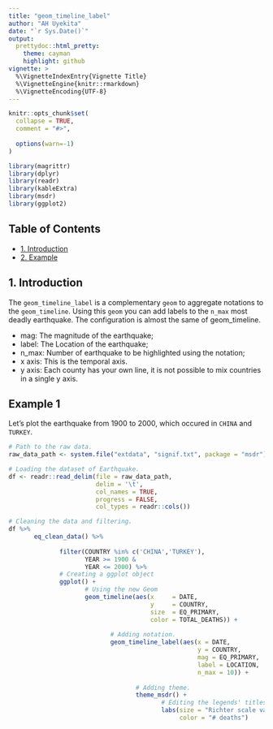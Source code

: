 ```yaml
---
title: "geom_timeline_label"
author: "AH Uyekita"
date: "`r Sys.Date()`"
output:
  prettydoc::html_pretty:
    theme: cayman
    highlight: github
vignette: >
  %\VignetteIndexEntry{Vignette Title}
  %\VignetteEngine{knitr::rmarkdown}
  %\VignetteEncoding{UTF-8}
---
```


```r
knitr::opts_chunk$set(
  collapse = TRUE,
  comment = "#>",
  
  options(warn=-1)
)
```


```r
library(magrittr)
library(dplyr)
library(readr)
library(kableExtra)
library(msdr)
library(ggplot2)
```

## Table of Contents

- [1. Introduction](#intro)  
- [2. Example](#example_1)

## 1. Introduction {#intro}

The `geom_timeline_label` is a complementary `geom` to aggregate notations to the `geom_timeline`. Using this `geom` you can add labels to the `n_max` most deadly earthquake. The configuration is almost the same of geom_timeline.

* mag: The magnitude of the earthquake;
* label: The Location of the earthquake;
* n_max: Number of earthquake to be highlighted using the notation;
* x axis: This is the temporal axis.
* y axis: Each county has your own line, it is not possible to mix countries in a single y axis.

## Example 1 {#example_1}

Let's plot the earthquake from 1900 to 2000, which occured in `CHINA` and `TURKEY`.

```r
# Path to the raw data.
raw_data_path <- system.file("extdata", "signif.txt", package = "msdr")

# Loading the dataset of Earthquake.
df <- readr::read_delim(file = raw_data_path,      
                        delim = '\t',              
                        col_names = TRUE,          
                        progress = FALSE,           
                        col_types = readr::cols())

# Cleaning the data and filtering.
df %>% 
       eq_clean_data() %>%
       
              filter(COUNTRY %in% c('CHINA','TURKEY'),
                     YEAR >= 1900 &
                     YEAR <= 2000) %>%
              # Creating a ggplot object
              ggplot() + 
                     # Using the new Geom
                     geom_timeline(aes(x     = DATE,
                                       y     = COUNTRY,
                                       size  = EQ_PRIMARY,
                                       color = TOTAL_DEATHS)) +
                            
                            # Adding notation.
                            geom_timeline_label(aes(x = DATE,
                                                    y = COUNTRY,
                                                    mag = EQ_PRIMARY,
                                                    label = LOCATION,
                                                    n_max = 10)) + 
       
                                   # Adding theme.
                                   theme_msdr() + 
                                          # Editing the legends' titles 
                                          labs(size = "Richter scale value",
                                               color = "# deaths")
```

